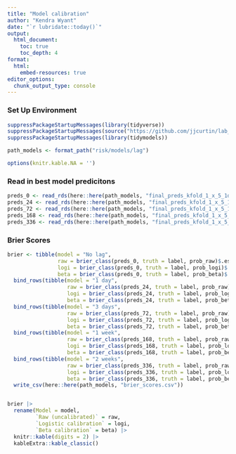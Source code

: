 ```yaml
---
title: "Model calibration"
author: "Kendra Wyant"
date: "`r lubridate::today()`"
output: 
  html_document:
    toc: true 
    toc_depth: 4
format:
  html:
    embed-resources: true
editor_options: 
  chunk_output_type: console
---
```


### Set Up Environment

```r
suppressPackageStartupMessages(library(tidyverse))
suppressPackageStartupMessages(source("https://github.com/jjcurtin/lab_support/blob/main/format_path.R?raw=true"))
suppressPackageStartupMessages(library(tidymodels))

path_models <- format_path("risk/models/lag")

options(knitr.kable.NA = '')
```


### Read in best model predicitons
```r
preds_0 <- read_rds(here::here(path_models, "final_preds_kfold_1_x_5_1day_0_v3_strat_lh_final.rds"))
preds_24 <- read_rds(here::here(path_models, "final_preds_kfold_1_x_5_1day_24_v3_strat_lh_final.rds"))
preds_72 <- read_rds(here::here(path_models, "final_preds_kfold_1_x_5_1day_72_v3_strat_lh_final.rds"))
preds_168 <- read_rds(here::here(path_models, "final_preds_kfold_1_x_5_1day_168_v3_strat_lh_final.rds"))
preds_336 <- read_rds(here::here(path_models, "final_preds_kfold_1_x_5_1day_336_v3_strat_lh_final.rds"))
```


### Brier Scores


```r
brier <- tibble(model = "No lag",
                raw = brier_class(preds_0, truth = label, prob_raw)$.estimate,
                logi = brier_class(preds_0, truth = label, prob_logi)$.estimate,
                beta = brier_class(preds_0, truth = label, prob_beta)$.estimate) |> 
  bind_rows(tibble(model = "1 day",
                   raw = brier_class(preds_24, truth = label, prob_raw)$.estimate,
                   logi = brier_class(preds_24, truth = label, prob_logi)$.estimate,
                   beta = brier_class(preds_24, truth = label, prob_beta)$.estimate)) |> 
  bind_rows(tibble(model = "3 days",
                   raw = brier_class(preds_72, truth = label, prob_raw)$.estimate,
                   logi = brier_class(preds_72, truth = label, prob_logi)$.estimate,
                   beta = brier_class(preds_72, truth = label, prob_beta)$.estimate)) |> 
  bind_rows(tibble(model = "1 week",
                   raw = brier_class(preds_168, truth = label, prob_raw)$.estimate,
                   logi = brier_class(preds_168, truth = label, prob_logi)$.estimate,
                   beta = brier_class(preds_168, truth = label, prob_beta)$.estimate)) |> 
  bind_rows(tibble(model = "2 weeks",
                   raw = brier_class(preds_336, truth = label, prob_raw)$.estimate,
                   logi = brier_class(preds_336, truth = label, prob_logi)$.estimate,
                   beta = brier_class(preds_336, truth = label, prob_beta)$.estimate)) |> 
  write_csv(here::here(path_models, "brier_scores.csv"))


brier |> 
  rename(Model = model, 
         `Raw (uncalibrated)` = raw,
         `Logistic calibration` = logi,
         `Beta calibration` = beta) |> 
  knitr::kable(digits = 2) |> 
  kableExtra::kable_classic()
```

